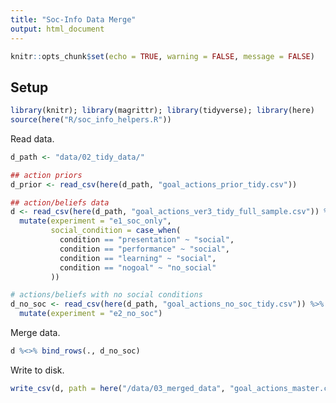 ```yaml
---
title: "Soc-Info Data Merge"
output: html_document
---
```


```r
knitr::opts_chunk$set(echo = TRUE, warning = FALSE, message = FALSE)
```

## Setup

```r
library(knitr); library(magrittr); library(tidyverse); library(here)
source(here("R/soc_info_helpers.R"))
```

Read data. 

```r
d_path <- "data/02_tidy_data/"

## action priors
d_prior <- read_csv(here(d_path, "goal_actions_prior_tidy.csv"))

## action/beliefs data
d <- read_csv(here(d_path, "goal_actions_ver3_tidy_full_sample.csv")) %>% 
  mutate(experiment = "e1_soc_only",
         social_condition = case_when(
           condition == "presentation" ~ "social",
           condition == "performance" ~ "social",
           condition == "learning" ~ "social",
           condition == "nogoal" ~ "no_social"
         ))

# actions/beliefs with no social conditions
d_no_soc <- read_csv(here(d_path, "goal_actions_no_soc_tidy.csv")) %>% 
  mutate(experiment = "e2_no_soc")
```

Merge data. 

```r
d %<>% bind_rows(., d_no_soc)
```

Write to disk.

```r
write_csv(d, path = here("/data/03_merged_data", "goal_actions_master.csv"))
```

